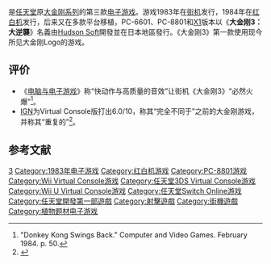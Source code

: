 {{NoteTA
| G1=Games
}}
{{Infobox VG
| japanese=ドンキーコング3
| english=Donkey Kong 3
| image=
| caption=
| developer=[[任天堂开发第一部|任天堂开发第一部]]<br/>[[Hudson_Soft|Hudson Soft]]<small>（大逆襲）</small>
| publisher={{vgr|WW|[[任天堂|任天堂]]|JP|任天堂休閒系統<small>（街機）</small><br/>Hudson Soft<small>（大逆襲）</small>}}
| director=[[宫本茂|宫本茂]]
| producer=[[横井军平|横井军平]]
| composer=[[田中宏和|田中宏和]]
| series= [[大金刚系列|大金刚系列]]
| platforms= {{spml|[[街机|街机]]|[[红白机|红白机]]|[[PC-8801|PC-8801]]|[[PC-6601|PC-6601]]|[[X1_(電腦)|X1]]|[[任天堂e-Reader|任天堂e-Reader]]|[[Virtual_Console|Virtual Console]]}}
| released= {{Infobox VG/C| 1983年10月 |
'''街机'''<br>{{vgr|JP|1983年10月|NA|1983年|EU|1983年}}
<u>Wii Virtual Console</u><br>{{vgr|NA|2008年7月14日|JP|2008年7月23日|EU|2009年1月9日}}
<u>任天堂3DS Virtual Console</u><br>{{vgr|JP|2013年3月27日|NA|2013年12月5日|PAL|2013年12月12日}}
<u>Wii U Virtual Console</u><br>{{vgr|NA|2013年9月26日|EU|2013年10月24日|JP|2013年6月23日}}
'''红白机'''<br>{{vgr|JP|1984年7月4日|NA|1986年6月|EU|1987年9月15日}}
'''FM-7'''<br>{{vgr|JP|开发中止}}
'''PC-8801'''<br>{{vgr|JP|1984年}}
'''PC-6601'''<br>{{vgr|JP|1984年}}
'''X1'''<br>{{vgr|JP|1984年}}
'''Gameboy Advance'''<br> e-Reader{{vgr|NA|2003年4月21日}}
<u>'''Nintendo Switch Online'''</u><br />{{vgrelease new|WW|2019年7月17日}}
}}
| genre=[[定轴射击游戏|定轴射击]]
| modes=[[单人电子游戏|单人]]、[[多人电子游戏|多人]]
}}

{{vgname|大金刚3|ja=ドンキーコング3|en=Donkey Kong 3}}是[[任天堂|任天堂]]原[[大金刚系列|大金刚系列]]的第三款[[电子游戏|电子游戏]]。游戏1983年在[[街机|街机]]发行，1984年在[[红白机|红白机]]发行，后来又在多款平台移植，PC-6601、PC-8801和[[X1_(電腦)|X1]]版本以《'''大金刚3：大逆襲'''》名義由[[Hudson_Soft|Hudson Soft]]開發並在日本地區發行。《大金刚3》第一款使用现今所见大金刚Logo的游戏。

== 评价 ==

* 《[[电脑与电子游戏|电脑与电子游戏]]》称“快动作与高质量的音效”让街机《大金刚3》“必然火爆”<ref name="CVG">"Donkey Kong Swings Back." Computer and Video Games. February 1984. p. 50.</ref>。
* [[IGN|IGN]]为Virtual Console版打出6.0/10，称其“完全不同于”之前的大金刚游戏，并称其“重复的”<ref name="IGN Donkey Kong 3 VC review">{{cite web|url=http://wii.ign.com/articles/893/893851p1.html|title=IGN Donkey Kong 3 VC review|accessdate=2008-08-27|archive-url=https://web.archive.org/web/20120813213417/http://wii.ign.com/articles/893/893851p1.html|archive-date=2012-08-13|dead-url=yes}}</ref>。

== 参考文献 ==
{{reflist}}

{{大金刚系列}}
{{宫本茂}}
 
{{DEFAULTSORT:Donkey Kong 3}}
[[Category:森喜刚系列电子游戏|3]]
[[Category:1983年电子游戏|Category:1983年电子游戏]]
[[Category:红白机游戏|Category:红白机游戏]]
[[Category:PC-8801游戏|Category:PC-8801游戏]]
[[Category:Wii_Virtual_Console游戏|Category:Wii Virtual Console游戏]]
[[Category:任天堂3DS_Virtual_Console游戏|Category:任天堂3DS Virtual Console游戏]]
[[Category:Wii_U_Virtual_Console游戏|Category:Wii U Virtual Console游戏]]
[[Category:任天堂Switch_Online游戏|Category:任天堂Switch Online游戏]]
[[Category:任天堂開發第一部遊戲|Category:任天堂開發第一部遊戲]]
[[Category:射擊遊戲|Category:射擊遊戲]]
[[Category:街機遊戲|Category:街機遊戲]]
[[Category:植物题材电子游戏|Category:植物题材电子游戏]]